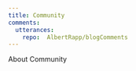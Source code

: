 ```yaml
---
title: Community
comments: 
  utterances: 
    repo:  AlbertRapp/blogComments
---
```


About Community